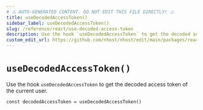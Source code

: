 ```yaml
---
# ⚠️ AUTO-GENERATED CONTENT. DO NOT EDIT THIS FILE DIRECTLY! ⚠️
title: useDecodedAccessToken()
sidebar_label: useDecodedAccessToken()
slug: /reference/react/use-decoded-access-token
description: Use the hook `useDecodedAccessToken` to get the decoded access token of the current user.
custom_edit_url: https://github.com/nhost/nhost/edit/main/packages/react/src/hooks/user.ts#L605
---
```


# `useDecodedAccessToken()`

Use the hook `useDecodedAccessToken` to get the decoded access token of the current user.

```tsx
const decodedAccessToken = useDecodedAccessToken()
```
